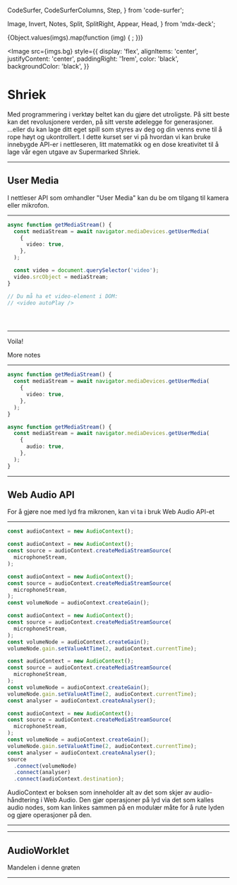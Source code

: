   CodeSurfer,
  CodeSurferColumns,
  Step,
} from 'code-surfer';

  Image,
  Invert,
  Notes,
  Split,
  SplitRight,
  Appear,
  Head,
} from 'mdx-deck';



<Head>
  <title>Shriek!</title>
  {Object.values(imgs).map(function (img) {
    <link rel="preload" as="image" href={img} />;
  })}
</Head>

<Image
  src={imgs.bg}
  style={{
    display: 'flex',
    alignItems: 'center',
    justifyContent: 'center',
    paddingRight: '1rem',
    color: 'black',
    backgroundColor: 'black',
  }}
>


# Shriek

</Image>


<Notes>


Med programmering i verktøy beltet kan du gjøre det utroligste. På sitt beste kan det revolusjonere verden, på sitt verste ødelegge for generasjoner. ...eller du kan lage ditt eget spill som styres av deg og din venns evne til å rope høyt og ukontrollert. I dette kurset ser vi på hvordan vi kan bruke innebygde API-er i nettleseren, litt matematikk og en dose kreativitet til å lage vår egen utgave av Supermarked Shriek.

</Notes>


---

## User Media

I nettleser API som omhandler "User Media" kan du be om tilgang til kamera eller mikrofon.

---

<CodeSurfer>


```ts subtitle="Det å lytte på webkamera kan gjøres på noen få linjer"
async function getMediaStream() {
  const mediaStream = await navigator.mediaDevices.getUserMedia(
    {
      video: true,
    },
  );

  const video = document.querySelector('video');
  video.srcObject = mediaStream;
}

// Du må ha et video-element i DOM:
// <video autoPlay />
```

```diff 2[29:63] subtitle="Kalle getUserMedia"

```

```diff 4 subtitle="Send inn at du vil ha video"

```

```diff 8,9 subtitle="Sette stream til video-elementet som finnes i DOM"

```

</CodeSurfer>


---

Voila!

<VideoUserMedia />

<Notes>More notes</Notes>

---

<CodeSurfer>


```ts subtitle="Og i stedet for å be om video,"
async function getMediaStream() {
  const mediaStream = await navigator.mediaDevices.getUserMedia(
    {
      video: true,
    },
  );
}
```

```ts subtitle="Så kan du be om audio"
async function getMediaStream() {
  const mediaStream = await navigator.mediaDevices.getUserMedia(
    {
      audio: true,
    },
  );
}
```

</CodeSurfer>


---

## Web Audio API

For å gjøre noe med lyd fra mikronen, kan vi ta i bruk Web Audio API-et

---

<CodeSurfer>


```ts subtitle="AudioContext er fundamentet i Web Audio"
const audioContext = new AudioContext();
```

```ts subtitle="Vi kan bruke mikrofonen som lydkilde"
const audioContext = new AudioContext();
const source = audioContext.createMediaStreamSource(
  microphoneStream,
);
```

```ts subtitle="Prosessering av lyd går igjennom AudioNodes"
const audioContext = new AudioContext();
const source = audioContext.createMediaStreamSource(
  microphoneStream,
);
const volumeNode = audioContext.createGain();
```

```ts subtitle="Så kan du gjøre operasjoner på lyden"
const audioContext = new AudioContext();
const source = audioContext.createMediaStreamSource(
  microphoneStream,
);
const volumeNode = audioContext.createGain();
volumeNode.gain.setValueAtTime(2, audioContext.currentTime);
```

```ts subtitle="Og du kan analysere lyden"
const audioContext = new AudioContext();
const source = audioContext.createMediaStreamSource(
  microphoneStream,
);
const volumeNode = audioContext.createGain();
volumeNode.gain.setValueAtTime(2, audioContext.currentTime);
const analyser = audioContext.createAnalyser();
```

```ts subtitle="Og nodene linkes sammen i AudioContext og rutes ut"
const audioContext = new AudioContext();
const source = audioContext.createMediaStreamSource(
  microphoneStream,
);
const volumeNode = audioContext.createGain();
volumeNode.gain.setValueAtTime(2, audioContext.currentTime);
const analyser = audioContext.createAnalyser();
source
  .connect(volumeNode)
  .connect(analyser)
  .connect(audioContext.destination);
```

</CodeSurfer>


<Notes>
  AudioContext er boksen som inneholder alt av det som skjer
  av audio-håndtering i Web Audio. Den gjør operasjoner på
  lyd via det som kalles audio nodes, som kan linkes sammen
  på en modulær måte for å rute lyden og gjøre operasjoner
  på den.
</Notes>

---

<AudioUserMedia />

---

## AudioWorklet

Mandelen i denne grøten

---
